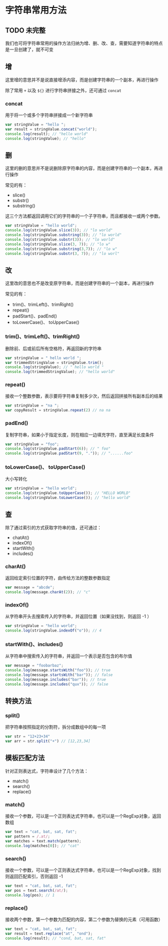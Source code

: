 # 字符串常用方法

## TODO 未完整

我们也可将字符串常用的操作方法归纳为增、删、改、查，需要知道字符串的特点是一旦创建了，就不可变

## 增

这里增的意思并不是说直接增添内容，而是创建字符串的一个副本，再进行操作

除了常用 `+` 以及 `${}` 进行字符串拼接之外，还可通过 `concat`

### concat

用于将一个或多个字符串拼接成一个新字符串

```js showLineNumbers copy
var stringValue = "hello ";
var result = stringValue.concat("world");
console.log(result); // "hello world"
console.log(stringValue); // "hello"
```

## 删

这里的删的意思并不是说删除原字符串的内容，而是创建字符串的一个副本，再进行操作

常见的有：

- slice()
- substr()
- substring()

这三个方法都返回调用它们的字符串的一个子字符串，而且都接收一或两个参数。

```js showLineNumbers copy
var stringValue = "hello world";
console.log(stringValue.slice(3)); // "lo world"
console.log(stringValue.substring(3)); // "lo world"
console.log(stringValue.substr(3)); // "lo world"
console.log(stringValue.slice(3, 7)); // "lo w"
console.log(stringValue.substring(3,7)); // "lo w"
console.log(stringValue.substr(3, 7)); // "lo worl"
```

## 改

这里改的意思也不是改变原字符串，而是创建字符串的一个副本，再进行操作

常见的有：

- trim()、trimLeft()、trimRight()
- repeat()
- padStart()、padEnd()
- toLowerCase()、 toUpperCase()

### trim()、trimLeft()、trimRight()

删除前、后或前后所有空格符，再返回新的字符串

```js showLineNumbers copy
var stringValue = " hello world ";
var trimmedStringValue = stringValue.trim();
console.log(stringValue); // " hello world "
console.log(trimmedStringValue); // "hello world"
```

### repeat()

接收一个整数参数，表示要将字符串复制多少次，然后返回拼接所有副本后的结果

```js showLineNumbers copy
var stringValue = "na ";
var copyResult = stringValue.repeat(2) // na na 
```

### padEnd()

复制字符串，如果小于指定长度，则在相应一边填充字符，直至满足长度条件

```js showLineNumbers copy
var stringValue = "foo";
console.log(stringValue.padStart(6)); // " foo"
console.log(stringValue.padStart(9, ".")); // "......foo"
```

### toLowerCase()、 toUpperCase()

大小写转化

```js showLineNumbers copy
var stringValue = "hello world";
console.log(stringValue.toUpperCase()); // "HELLO WORLD"
console.log(stringValue.toLowerCase()); // "hello world"
```

## 查

除了通过索引的方式获取字符串的值，还可通过：

- chatAt()
- indexOf()
- startWith()
- includes()

### charAt()

返回给定索引位置的字符，由传给方法的整数参数指定

```js showLineNumbers copy
var message = "abcde";
console.log(message.charAt(2)); // "c"
```

### indexOf()

从字符串开头去搜索传入的字符串，并返回位置（如果没找到，则返回 -1 ）

```js showLineNumbers copy
var stringValue = "hello world";
console.log(stringValue.indexOf("o")); // 4
```

### startWith()、includes()

从字符串中搜索传入的字符串，并返回一个表示是否包含的布尔值

```js showLineNumbers copy
var message = "foobarbaz";
console.log(message.startsWith("foo")); // true
console.log(message.startsWith("bar")); // false
console.log(message.includes("bar")); // true
console.log(message.includes("qux")); // false
```

## 转换方法

### split()

把字符串按照指定的分割符，拆分成数组中的每一项

```js showLineNumbers copy
var str = "12+23+34"
var arr = str.split("+") // [12,23,34]
```

## 模板匹配方法

针对正则表达式，字符串设计了几个方法：

- match()
- search()
- replace()

### match()

接收一个参数，可以是一个正则表达式字符串，也可以是一个RegExp对象，返回数组

```js showLineNumbers copy
var text = "cat, bat, sat, fat";
var pattern = /.at/;
var matches = text.match(pattern);
console.log(matches[0]); // "cat"
```

### search()

接收一个参数，可以是一个正则表达式字符串，也可以是一个RegExp对象，找到则返回匹配索引，否则返回 -1

```js showLineNumbers copy
var text = "cat, bat, sat, fat";
var pos = text.search(/at/);
console.log(pos); // 1
```

### replace()

接收两个参数，第一个参数为匹配的内容，第二个参数为替换的元素（可用函数）

```js showLineNumbers copy
var text = "cat, bat, sat, fat";
var result = text.replace("at", "ond");
console.log(result); // "cond, bat, sat, fat"
```